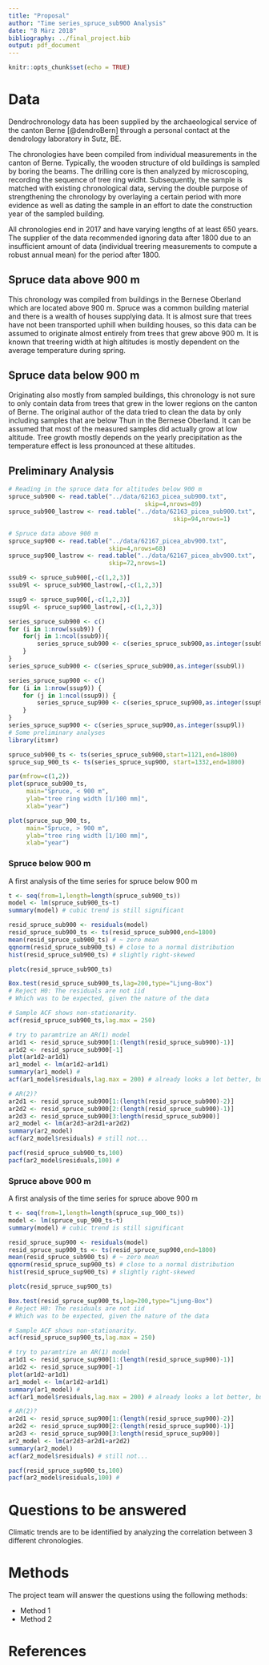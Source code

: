 ```yaml
---
title: "Proposal"
author: "Time series_spruce_sub900 Analysis"
date: "8 März 2018"
bibliography: ../final_project.bib
output: pdf_document
---
```


```r
knitr::opts_chunk$set(echo = TRUE)
```

# Data

Dendrochronology data has been supplied by the archaeological service of the canton Berne [@dendroBern] through a personal contact at the dendrology laboratory in Sutz, BE.

The chronologies have been compiled from individual measurements in the canton of Berne. Typically, the wooden structure of old buildings is sampled by boring the beams. The drilling core is then analyzed by microscoping, recording the sequence of tree ring widht. Subsequently, the sample is matched with existing chronological data, serving the double purpose of strengthening the chronology by overlaying a certain period with more evidence as well as dating the sample in an effort to date the construction year of the sampled building.

All chronologies end in 2017 and have varying lengths of at least 650 years.
The supplier of the data recommended ignoring data after 1800 due to an insufficient amount of data (individual treering measurements to compute a robust annual mean) for the period after 1800.

## Spruce data above 900 m
This chronology was compiled from buildings in the Bernese Oberland which are located above 900 m. Spruce was a common building material and there is a wealth of houses supplying data. It is almost sure that trees have not been transported uphill when building houses, so this data can be assumed to originate almost entirely from trees that grew above 900 m. It is known that treering width at high altitudes is mostly dependent on the average temperature during spring.

## Spruce data below 900 m
Originating also mostly from sampled buildings, this chronology is not sure to only contain data from trees that grew in the lower regions on the canton of Berne. The original author of the data tried to clean the data by only including samples that are below Thun in the Bernese Oberland. It can be assumed that most of the measured samples did actually grow at low altitude. Tree growth mostly depends on the yearly precipitation as the temperature effect is less pronounced at these altitudes.

## Preliminary Analysis
```r
# Reading in the spruce data for altitudes below 900 m
spruce_sub900 <- read.table("../data/62163_picea_sub900.txt",
                                      skip=4,nrows=89)
spruce_sub900_lastrow <- read.table("../data/62163_picea_sub900.txt",
                                              skip=94,nrows=1)

# Spruce data above 900 m
spruce_sup900 <- read.table("../data/62167_picea_abv900.txt",
                            skip=4,nrows=68)
spruce_sup900_lastrow <- read.table("../data/62167_picea_abv900.txt",
                            skip=72,nrows=1)

ssub9 <- spruce_sub900[,-c(1,2,3)]
ssub9l <- spruce_sub900_lastrow[,-c(1,2,3)]

ssup9 <- spruce_sup900[,-c(1,2,3)]
ssup9l <- spruce_sup900_lastrow[,-c(1,2,3)]

series_spruce_sub900 <- c()
for (i in 1:nrow(ssub9)) {
    for(j in 1:ncol(ssub9)){
        series_spruce_sub900 <- c(series_spruce_sub900,as.integer(ssub9[i,j]))
    }
}
series_spruce_sub900 <- c(series_spruce_sub900,as.integer(ssub9l))

series_spruce_sup900 <- c()
for (i in 1:nrow(ssup9)) {
    for (j in 1:ncol(ssup9)) {
        series_spruce_sup900 <- c(series_spruce_sup900,as.integer(ssup9[i,j]))
    }    
}
series_spruce_sup900 <- c(series_spruce_sup900,as.integer(ssup9l))
# Some preliminary analyses
library(itsmr)

spruce_sub900_ts <- ts(series_spruce_sub900,start=1121,end=1800)
spruce_sup_900_ts <- ts(series_spruce_sup900, start=1332,end=1800)

```



```r
par(mfrow=c(1,2))
plot(spruce_sub900_ts,
     main="Spruce, < 900 m",
     ylab="tree ring width [1/100 mm]",
     xlab="year")

plot(spruce_sup_900_ts,
     main="Spruce, > 900 m",
     ylab="tree ring width [1/100 mm]",
     xlab="year")

```


### Spruce below 900 m
A first analysis of the time series for spruce below 900 m
```r
t <- seq(from=1,length=length(spruce_sub900_ts))
model <- lm(spruce_sub900_ts~t)
summary(model) # cubic trend is still significant

resid_spruce_sub900 <- residuals(model)
resid_spruce_sub900_ts <- ts(resid_spruce_sub900,end=1800)
mean(resid_spruce_sub900_ts) # ~ zero mean
qqnorm(resid_spruce_sub900_ts) # close to a normal distribution
hist(resid_spruce_sub900_ts) # slightly right-skewed

plotc(resid_spruce_sub900_ts)

Box.test(resid_spruce_sub900_ts,lag=200,type="Ljung-Box")
# Reject H0: The residuals are not iid
# Which was to be expected, given the nature of the data

# Sample ACF shows non-stationarity.
acf(resid_spruce_sub900_ts,lag.max = 250)

# try to paramtrize an AR(1) model
ar1d1 <- resid_spruce_sub900[1:(length(resid_spruce_sub900)-1)]
ar1d2 <- resid_spruce_sub900[-1]
plot(ar1d2~ar1d1)
ar1_model <- lm(ar1d2~ar1d1)
summary(ar1_model) # 
acf(ar1_model$residuals,lag.max = 200) # already looks a lot better, but to many gamma(h) outside of range

# AR(2)?
ar2d1 <- resid_spruce_sub900[1:(length(resid_spruce_sub900)-2)]
ar2d2 <- resid_spruce_sub900[2:(length(resid_spruce_sub900)-1)]
ar2d3 <- resid_spruce_sub900[3:length(resid_spruce_sub900)]
ar2_model <- lm(ar2d3~ar2d1+ar2d2)
summary(ar2_model)
acf(ar2_model$residuals) # still not...

pacf(resid_spruce_sub900_ts,100)
pacf(ar2_model$residuals,100) #


```

### Spruce above 900 m
A first analysis of the time series for spruce above 900 m
```r
t <- seq(from=1,length=length(spruce_sup_900_ts))
model <- lm(spruce_sup_900_ts~t)
summary(model) # cubic trend is still significant

resid_spruce_sup900 <- residuals(model)
resid_spruce_sup900_ts <- ts(resid_spruce_sup900,end=1800)
mean(resid_spruce_sub900_ts) # ~ zero mean
qqnorm(resid_spruce_sup900_ts) # close to a normal distribution
hist(resid_spruce_sup900_ts) # slightly right-skewed

plotc(resid_spruce_sup900_ts)

Box.test(resid_spruce_sup900_ts,lag=200,type="Ljung-Box")
# Reject H0: The residuals are not iid
# Which was to be expected, given the nature of the data

# Sample ACF shows non-stationarity.
acf(resid_spruce_sup900_ts,lag.max = 250)

# try to paramtrize an AR(1) model
ar1d1 <- resid_spruce_sup900[1:(length(resid_spruce_sup900)-1)]
ar1d2 <- resid_spruce_sup900[-1]
plot(ar1d2~ar1d1)
ar1_model <- lm(ar1d2~ar1d1)
summary(ar1_model) # 
acf(ar1_model$residuals,lag.max = 200) # already looks a lot better, but to many gamma(h) outside of range

# AR(2)?
ar2d1 <- resid_spruce_sup900[1:(length(resid_spruce_sup900)-2)]
ar2d2 <- resid_spruce_sup900[2:(length(resid_spruce_sup900)-1)]
ar2d3 <- resid_spruce_sup900[3:length(resid_spruce_sup900)]
ar2_model <- lm(ar2d3~ar2d1+ar2d2)
summary(ar2_model)
acf(ar2_model$residuals) # still not...

pacf(resid_spruce_sup900_ts,100)
pacf(ar2_model$residuals,100) #


```

# Questions to be answered

Climatic trends are to be identified by analyzing the correlation between 3 different chronologies.

# Methods

The project team will answer the questions using the following methods:

* Method 1
* Method 2


# References
